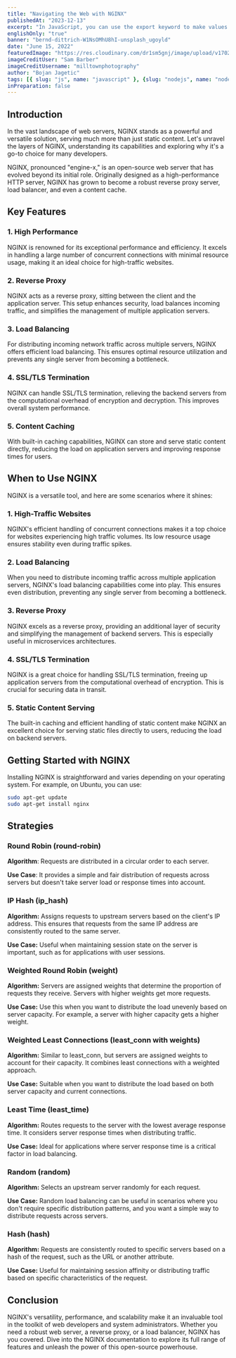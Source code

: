 ```yaml
---
title: "Navigating the Web with NGINX"
publishedAt: "2023-12-13"
excerpt: "In JavaScript, you can use the export keyword to make values and functions available for use in other files. There are two ways to use export: as a named export or as a default export."
englishOnly: "true"
banner: "bernd-dittrich-W1NsOMhU8hI-unsplash_ugoyld"
date: "June 15, 2022"
featuredImage: "https://res.cloudinary.com/dr1sm5gnj/image/upload/v1702482929/igutech/blogs/sam-barber-9HhaROFD-DM-unsplash_jh3gyx.jpg"
imageCreditUser: "Sam Barber"
imageCreditUsername: "milltownphotography"
author: "Bojan Jagetic"
tags: [{ slug: "js", name: "javascript" }, {slug: "nodejs", name: "nodejs"}]
inPreparation: false
---
```


## Introduction

In the vast landscape of web servers, NGINX stands as a powerful and versatile solution, serving much more than just static content. Let's unravel the layers of NGINX, understanding its capabilities and exploring why it's a go-to choice for many developers.

NGINX, pronounced "engine-x," is an open-source web server that has evolved beyond its initial role. Originally designed as a high-performance HTTP server, NGINX has grown to become a robust reverse proxy server, load balancer, and even a content cache.


## Key Features

### 1. High Performance

NGINX is renowned for its exceptional performance and efficiency. It excels in handling a large number of concurrent connections with minimal resource usage, making it an ideal choice for high-traffic websites.

### 2. Reverse Proxy

NGINX acts as a reverse proxy, sitting between the client and the application server. This setup enhances security, load balances incoming traffic, and simplifies the management of multiple application servers.

### 3. Load Balancing

For distributing incoming network traffic across multiple servers, NGINX offers efficient load balancing. This ensures optimal resource utilization and prevents any single server from becoming a bottleneck.

### 4. SSL/TLS Termination

NGINX can handle SSL/TLS termination, relieving the backend servers from the computational overhead of encryption and decryption. This improves overall system performance.

### 5. Content Caching

With built-in caching capabilities, NGINX can store and serve static content directly, reducing the load on application servers and improving response times for users.

## When to Use NGINX

NGINX is a versatile tool, and here are some scenarios where it shines:

### 1. High-Traffic Websites

NGINX's efficient handling of concurrent connections makes it a top choice for websites experiencing high traffic volumes. Its low resource usage ensures stability even during traffic spikes.

### 2. Load Balancing

When you need to distribute incoming traffic across multiple application servers, NGINX's load balancing capabilities come into play. This ensures even distribution, preventing any single server from becoming a bottleneck.

### 3. Reverse Proxy

NGINX excels as a reverse proxy, providing an additional layer of security and simplifying the management of backend servers. This is especially useful in microservices architectures.

### 4. SSL/TLS Termination

NGINX is a great choice for handling SSL/TLS termination, freeing up application servers from the computational overhead of encryption. This is crucial for securing data in transit.

### 5. Static Content Serving

The built-in caching and efficient handling of static content make NGINX an excellent choice for serving static files directly to users, reducing the load on backend servers.

## Getting Started with NGINX

Installing NGINX is straightforward and varies depending on your operating system. For example, on Ubuntu, you can use:

```bash
sudo apt-get update
sudo apt-get install nginx
```

## Strategies

### Round Robin (round-robin)

__Algorithm__: Requests are distributed in a circular order to each server.

__Use Case__: It provides a simple and fair distribution of requests across servers but doesn't take server load or response times into account.

### IP Hash (ip_hash)
__Algorithm:__ Assigns requests to upstream servers based on the client's IP address. This ensures that requests from the same IP address are consistently routed to the same server.

__Use Case:__ Useful when maintaining session state on the server is important, such as for applications with user sessions.

### Weighted Round Robin (weight)
__Algorithm:__ Servers are assigned weights that determine the proportion of requests they receive. Servers with higher weights get more requests.

__Use Case:__ Use this when you want to distribute the load unevenly based on server capacity. For example, a server with higher capacity gets a higher weight.

### Weighted Least Connections (least_conn with weights)
__Algorithm:__ Similar to least_conn, but servers are assigned weights to account for their capacity. It combines least connections with a weighted approach.

__Use Case:__ Suitable when you want to distribute the load based on both server capacity and current connections.

### Least Time (least_time)
__Algorithm:__ Routes requests to the server with the lowest average response time. It considers server response times when distributing traffic.

__Use Case:__ Ideal for applications where server response time is a critical factor in load balancing.

### Random (random)
__Algorithm:__ Selects an upstream server randomly for each request.

__Use Case:__ Random load balancing can be useful in scenarios where you don't require specific distribution patterns, and you want a simple way to distribute requests across servers.

### Hash (hash)
__Algorithm:__ Requests are consistently routed to specific servers based on a hash of the request, such as the URL or another attribute.

__Use Case:__ Useful for maintaining session affinity or distributing traffic based on specific characteristics of the request.

## Conclusion

NGINX's versatility, performance, and scalability make it an invaluable tool in the toolkit of web developers and system administrators. Whether you need a robust web server, a reverse proxy, or a load balancer, NGINX has you covered. Dive into the NGINX documentation to explore its full range of features and unleash the power of this open-source powerhouse.




